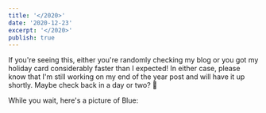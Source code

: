 ```yaml
---
title: '</2020>'
date: '2020-12-23'
excerpt: '</2020>'
publish: true
---
```




<section class="blog-section">

If you're seeing this, either you're randomly checking my blog or you got my holiday card considerably faster than I expected! In either case, please know that I'm still working on my end of the year post and will have it up shortly. Maybe check back in a day or two? 😬

While you wait, here's a picture of <XA href="https://www.instagram.com/blue.the.lynxpoint/">Blue</XA>:

<div class="blog-inset">
  <ZoomImage src={blue} zoomSrc={blueZoom} />
</div>

</section>